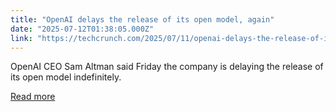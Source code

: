 ```yaml
---
title: "OpenAI delays the release of its open model, again"
date: "2025-07-12T01:38:05.000Z"
link: "https://techcrunch.com/2025/07/11/openai-delays-the-release-of-its-open-model-again/"
---
```


OpenAI CEO Sam Altman said Friday the company is delaying the release of its open model indefinitely.

[Read more](https://techcrunch.com/2025/07/11/openai-delays-the-release-of-its-open-model-again/)
